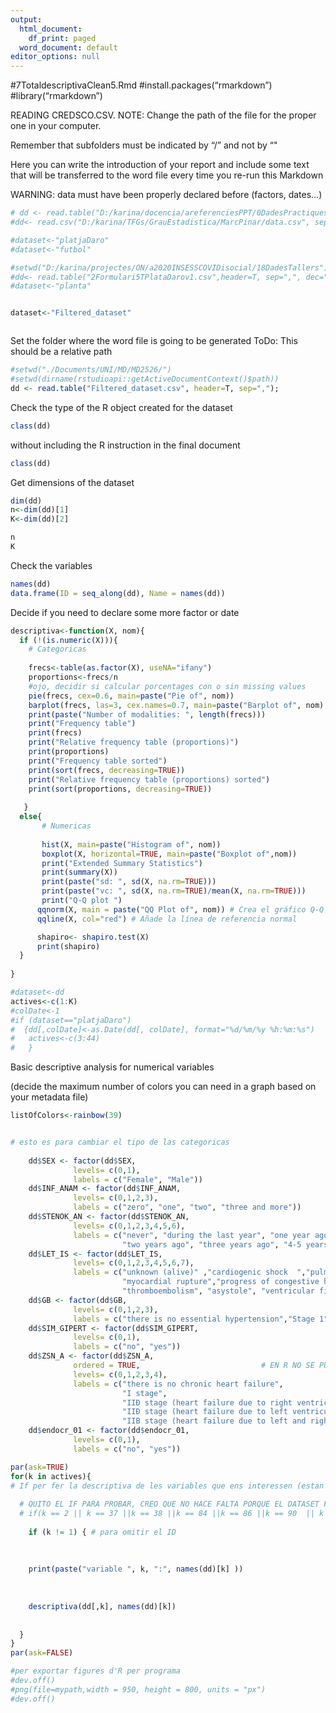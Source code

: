 ```yaml
---
output:
  html_document:
    df_print: paged
  word_document: default
editor_options: null
---
```

  #7TotaldescriptivaClean5.Rmd
  #install.packages("rmarkdown")
  #library("rmarkdown")
  
  READING CREDSCO.CSV. NOTE: Change the path of the file for the proper one in your computer. 

Remember that subfolders must be indicated by "/" and not by "\"

Here you can write the introduction of your report and include some text that will be transferred to the word file every time you re-run this Markdown

WARNING: data must have been properly declared before (factors, dates...)
```r
# dd <- read.table("D:/karina/docencia/areferenciesPPT/0DadesPractiques/CREDSCO/credscoCategoriques2.csv",header=T, sep=";", dec=",")
#dd<- read.csv("D:/karina/TFGs/GrauEstadistica/MarcPinar/data.csv", sep=";")

#dataset<-"platjaDaro"
#dataset<-"futbol"

#setwd("D:/karina/projectes/ON/a2020INSESSCOVIDisocial/18DadesTallers")
#dd<- read.table("2Formulari5TPlataDarov1.csv",header=T, sep=",", dec=".", na.strings="*");
#dataset<-"planta"


dataset<-"Filtered_dataset"



```

Set the folder where the word file is going to be generated
ToDo: This should be a relative path 
```r

#setwd("./Documents/UNI/MD/MD2526/")
#setwd(dirname(rstudioapi::getActiveDocumentContext()$path))
dd <- read.table("Filtered_dataset.csv", header=T, sep=",");

```

Check the type of the R object created for the dataset

```r
class(dd)
```

without including the R instruction in the final document

```r
class(dd)
```

Get dimensions of the dataset
```r
dim(dd)
n<-dim(dd)[1]
K<-dim(dd)[2]

n
K
```
Check the variables 

```r
names(dd)
data.frame(ID = seq_along(dd), Name = names(dd))
```
Decide if you need to declare some more factor or date

```r

descriptiva<-function(X, nom){
  if (!(is.numeric(X))){ 
    # Categoricas
    
    frecs<-table(as.factor(X), useNA="ifany")
    proportions<-frecs/n
    #ojo, decidir si calcular porcentages con o sin missing values
    pie(frecs, cex=0.6, main=paste("Pie of", nom))
    barplot(frecs, las=3, cex.names=0.7, main=paste("Barplot of", nom), col=listOfColors)
    print(paste("Number of modalities: ", length(frecs)))
    print("Frequency table")
    print(frecs)
    print("Relative frequency table (proportions)")
    print(proportions)
    print("Frequency table sorted")
    print(sort(frecs, decreasing=TRUE))
    print("Relative frequency table (proportions) sorted")
    print(sort(proportions, decreasing=TRUE))
    
   }
  else{
       # Numericas
       
       hist(X, main=paste("Histogram of", nom))
       boxplot(X, horizontal=TRUE, main=paste("Boxplot of",nom))
       print("Extended Summary Statistics")
       print(summary(X))
       print(paste("sd: ", sd(X, na.rm=TRUE)))
       print(paste("vc: ", sd(X, na.rm=TRUE)/mean(X, na.rm=TRUE)))
       print("Q-Q plot ")
      qqnorm(X, main = paste("QQ Plot of", nom)) # Crea el gráfico Q-Q
      qqline(X, col="red") # Añade la línea de referencia normal

      shapiro<- shapiro.test(X)
      print(shapiro)
  }
   
}

#dataset<-dd
actives<-c(1:K)
#colDate<-1
#if (dataset=="platjaDaro")
#  {dd[,colDate]<-as.Date(dd[, colDate], format="%d/%m/%y %h:%m:%s")
#   actives<-c(3:44)
#   }

```


Basic descriptive analysis for numerical variables

(decide the maximum number of colors you can need in a graph based on your metadata file)
```r
listOfColors<-rainbow(39)


# esto es para cambiar el tipo de las categoricas
    
    dd$SEX <- factor(dd$SEX, 
              levels= c(0,1), 
              labels = c("Female", "Male"))
    dd$INF_ANAM <- factor(dd$INF_ANAM, 
              levels= c(0,1,2,3), 
              labels = c("zero", "one", "two", "three and more"))
    dd$STENOK_AN <- factor(dd$STENOK_AN, 
              levels= c(0,1,2,3,4,5,6), 
              labels = c("never", "during the last year", "one year ago", 
                         "two years ago", "three years ago", "4-5 years ago", "more than 5 years ago"))
    dd$LET_IS <- factor(dd$LET_IS,                      
              levels= c(0,1,2,3,4,5,6,7), 
              labels = c("unknown (alive)" ,"cardiogenic shock	","pulmonary edema	",
                         "myocardial rupture","progress of congestive heart failure",
                         "thromboembolism", "asystole", "ventricular fibrillation"))
    dd$GB <- factor(dd$GB,                      
              levels= c(0,1,2,3), 
              labels = c("there is no essential hypertension","Stage 1","Stage 2","Stage 3"))
    dd$SIM_GIPERT <- factor(dd$SIM_GIPERT,                      
              levels= c(0,1), 
              labels = c("no", "yes"))
    dd$ZSN_A <- factor(dd$ZSN_A,
              ordered = TRUE,                           # EN R NO SE PUEDE HACER ORDEN PARCIAL! ASÍ QUE LO DEJAMOS ASÍ
              levels= c(0,1,2,3,4), 
              labels = c("there is no chronic heart failure",
                         "I stage",
                         "IIÐ stage (heart failure due to right ventricular systolic dysfunction)	",
                         "IIÐ stage (heart failure due to left ventricular systolic dysfunction)",
                         "IIB stage (heart failure due to left and right ventricular systolic dysfunction)"))
    dd$endocr_01 <- factor(dd$endocr_01,                      
              levels= c(0,1), 
              labels = c("no", "yes"))

par(ask=TRUE)
for(k in actives){
# If per fer la descriptiva de les variables que ens interessen (estan identificades per una id númerica. corre data.frame... que està més amunt per veure la correspondència)
  
  # QUITO EL IF PARA PROBAR, CREO QUE NO HACE FALTA PORQUE EL DATASET FILTRADO SOLO TIENE COLUMNAS QUE NOS INTERESAN
  # if(k == 2 || k == 37 ||k == 38 ||k == 84 ||k == 86 ||k == 90  || k == 89 || k == 3|| k == "SMOKE" || k == "DIABETES" ||k == "HYPERTENSION" ||k == "INF_ANAM" ||k == "STENOK_ANAM" ||k == "CHD_ANAM" ||k == "MORTALITY" ||k == "COM_SUM"){
    
    if (k != 1) { # para omitir el ID
    
    
    
    print(paste("variable ", k, ":", names(dd)[k] ))
    
    
    
    descriptiva(dd[,k], names(dd)[k])
    
    
  }
}
par(ask=FALSE)

#per exportar figures d'R per programa
#dev.off()
#png(file=mypath,width = 950, height = 800, units = "px")
#dev.off()

```

